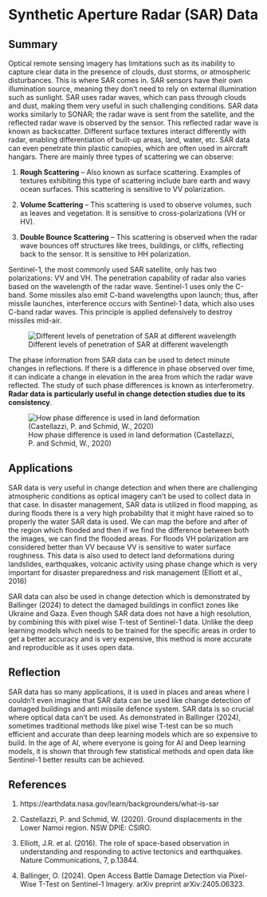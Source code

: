 # Synthetic Aperture Radar (SAR) Data

## Summary

Optical remote sensing imagery has limitations such as its inability to capture clear data in the presence of clouds, dust storms, or atmospheric disturbances. This is where SAR comes in. SAR sensors have their own illumination source, meaning they don't need to rely on external illumination such as sunlight. SAR uses radar waves, which can pass through clouds and dust, making them very useful in such challenging conditions. SAR data works similarly to SONAR; the radar wave is sent from the satellite, and the reflected radar wave is observed by the sensor. This reflected radar wave is known as backscatter. Different surface textures interact differently with radar, enabling differentiation of built-up areas, land, water, etc. SAR data can even penetrate thin plastic canopies, which are often used in aircraft hangars. There are mainly three types of scattering we can observe:

  
  1. **Rough Scattering** – Also known as surface scattering. Examples of textures exhibiting this type of scattering include bare earth and wavy ocean surfaces. This scattering is sensitive to VV polarization.

  2. **Volume Scattering** – This scattering is used to observe volumes, such as leaves and vegetation. It is sensitive to cross-polarizations (VH or HV).

  3. **Double Bounce Scattering** – This scattering is observed when the radar wave bounces off structures like trees, buildings, or cliffs, reflecting back to the sensor. It is sensitive to HH polarization.

Sentinel-1, the most commonly used SAR satellite, only has two polarizations: VV and VH. The penetration capability of radar also varies based on the wavelength of the radar wave. Sentinel-1 uses only the C-band. Some missiles also emit C-band wavelengths upon launch; thus, after missile launches, interference occurs with Sentinel-1 data, which also uses C-band radar waves. This principle is applied defensively to destroy missiles mid-air.

![Different levels of penetration of SAR at different wavelength](Files/sar-wavelength.jpg)


The phase information from SAR data can be used to detect minute changes in reflections. If there is a difference in phase observed over time, it can indicate a change in elevation in the area from which the radar wave reflected. The study of such phase differences is known as interferometry. **Radar data is particularly useful in change detection studies due to its consistency**.

![How phase difference is used in land deformation (Castellazzi, P. and Schmid, W., 2020)
](Files/sar-phase.png)

## Applications

SAR data is very useful in change detection and when there are challenging atmospheric conditions as optical imagery can't be used to collect data in that case. In disaster management, SAR data is utilized in flood mapping, as during floods there is a very high probability that it might have rained so to properly the water SAR data is used. We can map the before and after of the region which flooded and then if we find the difference between both the images, we can find the flooded areas. For floods VH polarization are considered better than VV because VV is sensitive to water surface roughness. This data is also used to detect land deformations during landslides, earthquakes, volcanic activity using phase change which is very important for disaster preparedness and risk management (Elliott et al., 2016)

SAR data can also be used in change detection which is demonstrated by Ballinger (2024) to detect the damaged buildings in conflict zones like Ukraine and Gaza. Even though SAR data does not have a high resolution, by combining this with pixel wise T-test of Sentinel-1 data. Unlike the deep learning models which needs to be trained for the specific areas in order to get a better accuracy and is very expensive, this method is more accurate and reproducible as it uses open data. 

## Reflection

SAR data has so many applications, it is used in places and areas where I couldn't even imagine that SAR data can be used like change detection of damaged buildings and anti missile defence system. SAR data is so crucial where optical data can't be used. As demonstrated in Ballinger (2024), sometimes traditional methods like pixel wise T-test can be so much efficient and accurate than deep learning models which are so expensive to build. In the age of AI, where everyone is going for AI and Deep learning models, it is shown that through few statistical methods and open data like Sentinel-1 better results can be achieved. 

## References

1. https://earthdata.nasa.gov/learn/backgrounders/what-is-sar

2. Castellazzi, P. and Schmid, W. (2020). Ground displacements in the Lower Namoi region. NSW DPIE: CSIRO.

3. Elliott, J.R. et al. (2016). The role of space-based observation in understanding and responding to active tectonics and earthquakes. Nature Communications, 7, p.13844.

4. Ballinger, O. (2024). Open Access Battle Damage Detection via Pixel-Wise T-Test on Sentinel-1 Imagery. arXiv preprint arXiv:2405.06323.
